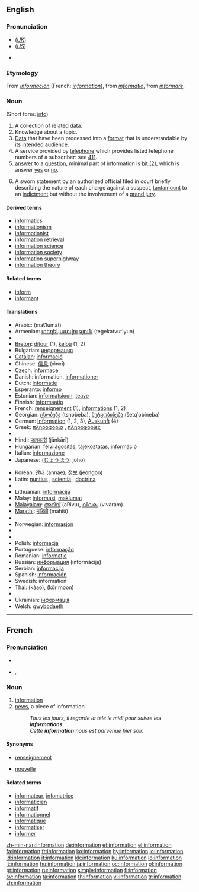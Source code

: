 {{also|Information}}
{{wikipedia|dab=Information (disambiguation)|information}}
==English==

{{rank|force|character|taking|466|information|seem|book|story}}

===Pronunciation===
* (''[[Received Pronunciation|UK]]'') {{IPA|/ˌɪnfəˈmeɪʃən/}}
* (''[[General American|US]]'') {{IPA|/ˌɪnfəɹˈmeɪʃən/}}
* {{audio|en-us-information.ogg|Audio (US)}}
*: {{rhymes|eɪʃǝn}}

===Etymology===
From {{OF.}} ''[[informacion]]'' (French: ''[[#French|information]]''), from {{L.}} ''[[informatio]]'', from ''[[informare]]''.

===Noun===
{{wikipedia}}
{{en-noun|informations|-}} (Short form: [[info]])

# A collection of related data.
# Knowledge about a topic.
# [[data|Data]] that have been processed into a [[format]] that is understandable by its intended audience.
# A service provided by [[telephone]] which provides listed telephone numbers of a subscriber: see [[411]].
# [[answer]] to a [[question]], minimal part of information is [[Bit#bit_.282.29|bit (2)]], which is answer [[yes]] or [[no]].
# {{countable|US|law}} A sworn statement by an authorized official filed in court briefly describing the nature of each charge against a suspect, [[tantamount]] to an [[indictment]] but without the involvement of a [[grand jury]].

====Derived terms====
* [[informatics]]
* [[informationism]]
* [[informationist]]
* [[information retrieval]]
* [[information science]]
* [[information society]]
* [[information superhighway]]
* [[information theory]]

====Related terms====
* [[inform]]
* [[informant]]

====Translations====
{{checktrans-top}}
* Arabic: {{Arab|[[معلومات|مَعْلُومَات]]}} (maʕlumāt) {{p}}
* Armenian: [[տեղեկատվություն]] (teġekatvut'yun)
* {{trreq|Basque}}
* [[Breton]]: [[ditour]] {{m}} (1), [[keloù]] {{m}} (1, 2)
* Bulgarian: [[информация]] {{f}}
* [[Catalan]]: [[informació]] {{f}}
* Chinese: [[信息]] (xìnxī)
* Czech: [[informace]] {{f}}
* Danish: information, [[informationer]]
* Dutch: [[informatie]] {{f}}
* Esperanto: [[informo]]
* Estonian: [[informatsioon]], [[teave]]
* Finnish: [[informaatio]]
* French: [[renseignement]] {{m}} (1), [[informations]] {{f|p}} (1, 2)
* Georgian: [[ცნობება]] (tsnobeba), [[შეტყობინება]] (šetq῾obineba)
* German: [[Information]] {{f}} (1, 2, 3), [[Auskunft]] {{f}} (4)
* Greek: [[πληροφορία]] {{f}}, [[πληροφορίες]] {{f|p}}
* {{trreq|Hebrew}}
* Hindi: [[जानकारी]] (jānkārī) {{g|Hindi}}
* Hungarian: [[felvilágosítás]], [[tájékoztatás]], [[információ]]
* Italian: [[informazione]] {{f}}
* Japanese: {{Jpan|[[情報]]}} ([[じょうほう]], jōhō)
{{trans-mid}}
* Korean: [[안내]] (annae); [[정보]] (jeongbo)
* Latin: [[nuntius]] {{m}}, [[scientia]] {{f}}, [[doctrina]] {{f}}
* {{trreq|Latvian}}
* Lithuanian: [[informacija]] {{f}}
* Malay: [[informasi]], [[maklumat]]
* [[Malayalam]]: [[അറിവ്]] (aRivu), [[വിവരം]] (vivaram)
* [[Marathi]]: [[माहिती]] (māhitī)
* {{trreq|Mongolian}}
* Norwegian: [[informasjon]] {{m}}
* {{trreq|Old English}}
* {{trreq|Persian}}
* Polish: [[informacja]] {{f}}
* Portuguese: [[informação]] {{f}}
* Romanian: [[informaţie]] {{f}}
* Russian: [[информация]] (informácija) {{f}}
* Serbian: [[informacija]] {{f}}
* Spanish: [[información]] {{f}}
* Swedish: information {{c}}
* Thai: {{Thai|[[ข่าว]]}} (kàao), {{Thai|[[ข้อมูล]]}} (kôr moon)
* {{trreq|Turkish}}
* Ukrainian: [[інформація]] {{f}}
* Welsh: [[gwybodaeth]] {{f}}
{{trans-bottom}}

----

==French==

===Pronunciation===
* {{audio|Fr-information.ogg|audio}}
* {{IPA|/ɛ̃.fɔʁ.ma.sjɔ̃/}}, {{SAMPA|/E~.fOR.ma.sjO~/}}

===Noun===
{{en-noun|f}}

# [[#French|information]]
# [[news]], a piece of information
#: ''Tous les jours, il regarde la télé le midi pour suivre les '''informations'''.''
#: ''Cette '''information''' nous est parvenue hier soir.''

====Synonyms====
* {{sense|information}} [[renseignement]]
* {{sense|a piece of information}} [[nouvelle]]

====Related terms====
* [[informateur]], [[infomatrice]]
* [[informaticien]]
* [[informatif]]
* [[informationnel]]
* [[informatique]]
* [[informatiser]]
* [[informer]]

[[zh-min-nan:information]]
[[de:information]]
[[et:information]]
[[el:information]]
[[fa:information]]
[[fr:information]]
[[ko:information]]
[[hy:information]]
[[io:information]]
[[id:information]]
[[it:information]]
[[kk:information]]
[[ku:information]]
[[lo:information]]
[[lt:information]]
[[hu:information]]
[[ja:information]]
[[oc:information]]
[[pl:information]]
[[pt:information]]
[[ru:information]]
[[simple:information]]
[[fi:information]]
[[sv:information]]
[[ta:information]]
[[th:information]]
[[vi:information]]
[[tr:information]]
[[zh:information]]
